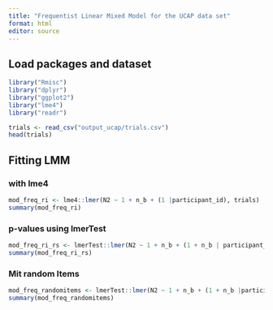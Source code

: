 ```yaml
---
title: "Frequentist Linear Mixed Model for the UCAP data set"
format: html
editor: source
---
```


## Load packages and dataset

```r
library("Rmisc")
library("dplyr")
library("ggplot2")
library("lme4")
library("readr")
```

```r
trials <- read_csv("output_ucap/trials.csv")
head(trials)
```

## Fitting LMM

### with lme4

```r
mod_freq_ri <- lme4::lmer(N2 ~ 1 + n_b + (1 |participant_id), trials)
summary(mod_freq_ri)
```

### p-values using lmerTest

```r
mod_freq_ri_rs <- lmerTest::lmer(N2 ~ 1 + n_b + (1 + n_b | participant_id), trials)
summary(mod_freq_ri_rs)
```

### Mit random Items

```r
mod_freq_randomitems <- lmerTest::lmer(N2 ~ 1 + n_b + (1 + n_b |participant_id) + (1 + n_b | Objektpaar), trials)
summary(mod_freq_randomitems)
```
